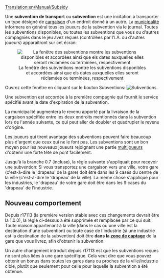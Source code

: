 [[Translation:en/Manual/Subsidy]]


Une '''subvention de transport''' ou '''subvention''' est une incitation à transporter un type désigné de [[fr/Manual/Cargaison|cargaison]] d'un endroit donné à un autre. La [[fr/Manual/Municipalité|municipalité]] informera en général tous les joueurs de la subvention via le journal. Toutes les subventions disponibles, ou toutes les subventions que vous ou d'autres compagnies dans le jeu avez reçues (contrôlées par l'I.A. ou d'autres joueurs) apparaîtront sur cet écran:

<center>[[File:en/Transportsubsidy multiplayer.png|center|frame|La fenêtre des subventions montre les subventions disponibles et accordées ainsi que els dates auxquelles elles seront réclamées ou terminées, respectivement]]</center>

Ouvrez cette fenêtre en cliquant sur le bouton Subventions: [[File:en/manual html 54594ccb.png|Subventions]].

Une subvention est accordée à la première compagnie qui fournit le service spécifié avant la date d'expiration de la subvention.

La municipalité augmentera le revenu apporté par la livraison de la cargaison spécifiée entre les deux endroits mentionnés dans la subvention lors de l'année suivante, ce qui peut aller de doubler et quadrupler le revenu d'origine.

Les joueurs qui tirent avantage des subventions peuvent faire beaucoup plus d'argent que ceux qui ne le font pas. Les subventions sont un bon moyen pour les nouveaux joueurs rejoignant une partie [[fr/Manual/Multijoueurs|multijoueurs]] d'obtenir une forte tête de pont facilement.

Jusqu'à la branche 0.7 (incluse), la règle suivante s'appliquait pour recevoir une subvention:
Si vous transportez une cargaison vers une ville, votre gare (c'est-à-dire le 'drapeau' de la gare) doit être dans les 9 cases du centre de la ville (c'est-à-dire le 'drapeau' de la ville). La même chose s'applique pour les industries, le 'drapeau' de votre gare doit être dans les 9 cases du 'drapeau' de l'industrie.

==Nouveau comportement==
Depuis r17113 (la première version stable avec ces changements devrait être la 1.0.0), la règle ci-dessus a été supprimée et remplacée par ce qui suit: Toute maison appartenant à la ville (dans le cas où une ville est la destination d'une subvention) ou toute case de l'industrie (si une industrie est la destination de la subvention) doit être '''dans la [[fr/Manual/Zone de captage|zone de captage]]''' de la gare que vous livrez, afin d'obtenir la subvention.

Un autre changement introduit depuis r17113 est que les subventions reçues ne sont plus liées à une gare spécifique. Cela veut dire que vous pouvez obtenir un bonus dans toutes les gares dans ou proches de la ville/industrie cible, plutôt que seulement pour celle pour laquelle la subvention a été obtenue.
{{fr/Disponibilité|1.0}}